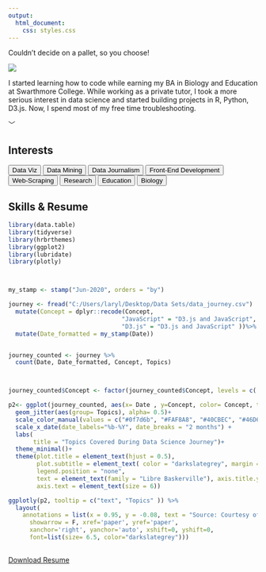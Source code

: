 ```yaml
---
output:
  html_document:
    css: styles.css
---
```

<link rel="stylesheet" href="https://use.fontawesome.com/releases/v5.0.7/css/all.css">
<link id="theme-style" rel= "stylesheet" href="light.css">

<div class= "containers theme-bar">
<p class= "theme-text"> Couldn’t decide on a pallet, so you choose!</p>
<div class= "theme-holder">
<div data-mode="light" class = "theme light"></div>
<div data-mode="salmon" class = "theme salmon"></div>
<div data-mode="sea" class = "theme sea"></div>
<div data-mode="dark" class = "theme dark"></div>
</div>

</div>
<div class= "containers main2">

<div class= "section2">
<div id= "col1">
<img  id= "img5" src="imgs/professional_pic.png">
</div>

<div id= "col2">
<p>I started learning how to code while earning my BA in Biology and Education at Swarthmore College. While working as a private tutor, I took a more serious interest in data science and started building projects in R, Python, D3.js. Now, I spend most of my free time troubleshooting. </p>
<div class= "footer-icons">
  <a href="https://github.com/larylc"><i class="fab fa-github social2"></i></a>
  <a href="https://www.linkedin.com/in/cedric-lary-1281b01a2/"><i class="fab fa-linkedin social2"></i></a>
  <a href="https://larylc.github.io/Independent-Projects-/index.html"><i class="fas fa-link social2"></i></a>
</div>
  <p class ="arrow arrow2">﹀</p>
</div>

</div>
</div>


<div class= "containers main3">
<div class= "section3">

<div id="col3">

<h2>Interests</h2>
<div class = "tags"> 
  <button class= "tag-button">Data Viz</button>
  <button class= "tag-button">Data Mining</button>
  <button class= "tag-button">Data Journalism</button>
  <button class= "tag-button">Front-End Development</button>
  <button class= "tag-button">Web-Scraping</button>
  <button class= "tag-button">Research</button>
  <button class= "tag-button">Education</button>
  <button class= "tag-button">Biology</button>
</div>  

</div>



<div id="col4" >
<h2>Skills & Resume</h2>
  
```r
library(data.table)
library(tidyverse)
library(hrbrthemes)
library(ggplot2)
library(lubridate)
library(plotly)



my_stamp <- stamp("Jun-2020", orders = "by")

journey <- fread("C:/Users/laryl/Desktop/Data Sets/data_journey.csv")   %>%
  mutate(Concept = dplyr::recode(Concept, 
                                "JavaScript" = "D3.js and JavaScript",
                                "D3.js" = "D3.js and JavaScript" ))%>%
  mutate(Date_formatted = my_stamp(Date))


journey_counted <- journey %>%
  count(Date, Date_formatted, Concept, Topics)



journey_counted$Concept <- factor(journey_counted$Concept, levels = c( "Tableau", "D3.js and JavaScript",  "HTML and CSS","Google Sheets/Excel" , "SQL", "Python", "R"))

p2<- ggplot(journey_counted, aes(x= Date , y=Concept, color= Concept, text = Date_formatted )) + 
  geom_jitter(aes(group= Topics), alpha= 0.5)+
  scale_color_manual(values = c("#0f7d6b", "#FAF8A8", "#40CBEC", "#46D69F","#B9ACEA",  "#FFCD2D","#B9D4ED"  ))+
  scale_x_date(date_labels="%b-%Y", date_breaks = "2 months") +
  labs(
       title = "Topics Covered During Data Science Journey")+
  theme_minimal()+
  theme(plot.title = element_text(hjust = 0.5),
        plot.subtitle = element_text( color = "darkslategrey", margin = margin(b =10), hjust = 0.5), 
        legend.position = "none",
        text = element_text(family = "Libre Baskerville"), axis.title.y = element_blank(), axis.title.x = element_blank(),
        axis.text = element_text(size = 6))

ggplotly(p2, tooltip = c("text", "Topics" )) %>%
  layout(
    annotations = list(x = 0.95, y = -0.08, text = "Source: Courtesy of My Browsing History", 
      showarrow = F, xref='paper', yref='paper', 
      xanchor='right', yanchor='auto', xshift=0, yshift=0,
      font=list(size= 6.5, color="darkslategrey")))
  

```
  
 
 <a class="download-link" href="imgs/resume.pdf"><i class="fas fa-download"></i>Download Resume</a>

</div>

</div>

</div>


<script src="https://d3js.org/d3.v6.min.js"></script>
<script src="./script.js"></script>